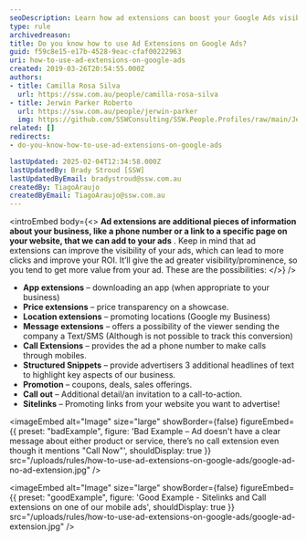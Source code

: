 ```yaml
---
seoDescription: Learn how ad extensions can boost your Google Ads visibility and ROI with proven strategies.
type: rule
archivedreason:
title: Do you know how to use Ad Extensions on Google Ads?
guid: f59c8e15-e17b-4528-9eac-cfaf00222963
uri: how-to-use-ad-extensions-on-google-ads
created: 2019-03-26T20:54:55.000Z
authors:
- title: Camilla Rosa Silva
  url: https://ssw.com.au/people/camilla-rosa-silva
- title: Jerwin Parker Roberto
  url: https://ssw.com.au/people/jerwin-parker
  img: https://github.com/SSWConsulting/SSW.People.Profiles/raw/main/Jerwin-Parker/Images/Jerwin-Parker-Profile.jpg
related: []
redirects:
- do-you-know-how-to-use-ad-extensions-on-google-ads

lastUpdated: 2025-02-04T12:34:58.000Z
lastUpdatedBy: Brady Stroud [SSW]
lastUpdatedByEmail: bradystroud@ssw.com.au
createdBy: TiagoAraujo
createdByEmail: TiagoAraujo@ssw.com.au
---
```


<introEmbed
  body={<>
**Ad extensions are additional pieces of information about your business, like a phone number or a link to a specific page on your website, that we can add to your ads** . Keep in mind that ad extensions can improve the visibility of your ads, which can lead to more clicks and improve your ROI. It’ll give the ad greater visibility/prominence, so you tend to get more value from your ad. These are the possibilities:
  </>}
/>
* **App extensions** – downloading an app (when appropriate to your business)
* **Price extensions** – price transparency on a showcase.
* **Location extensions** – promoting locations (Google my Business)
* **Message extensions** – offers a possibility of the viewer sending the company a Text/SMS (Although is not possible to track this conversion)
* **Call Extensions** – provides the ad a phone number to make calls through mobiles.
* **Structured Snippets** – provide advertisers 3 additional headlines of text to highlight key aspects of our business.
* **Promotion** – coupons, deals, sales offerings.
* **Call out** – Additional detail/an invitation to a call-to-action.
* **Sitelinks** – Promoting links from your website you want to advertise!

<imageEmbed
  alt="Image"
  size="large"
  showBorder={false}
  figureEmbed={{
    preset: "badExample",
    figure: 'Bad Example – Ad doesn\'t have a clear message about either product or service, there’s no call extension even though it mentions "Call Now"',
    shouldDisplay: true
  }}
  src="/uploads/rules/how-to-use-ad-extensions-on-google-ads/google-ad-no-ad-extension.jpg"
/>

<imageEmbed
  alt="Image"
  size="large"
  showBorder={false}
  figureEmbed={{
    preset: "goodExample",
    figure: 'Good Example - Sitelinks and Call extensions on one of our mobile ads',
    shouldDisplay: true
  }}
  src="/uploads/rules/how-to-use-ad-extensions-on-google-ads/google-ad-extension.jpg"
/>
